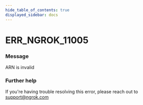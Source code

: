 ```yaml
---
hide_table_of_contents: true
displayed_sidebar: docs
---
```



# ERR_NGROK_11005

### Message
ARN is invalid

<ErrorDetails error='err_ngrok_11005' />


### Further help
If you're having trouble resolving this error, please reach out to [support@ngrok.com](mailto:support@ngrok.com?subject=Help%20with%20ERR_NGROK_11005)

